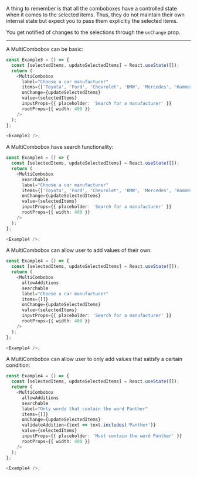 A thing to remember is that all the comboboxes have a controlled state when
it comes to the selected items. Thus, they do not maintain their own internal state
but expect you to pass them explicitly the selected items.

You get notified of changes to the selections through the `onChange` prop.

---

A MultiCombobox can be basic:

```typescript jsx
const Example3 = () => {
  const [selectedItems, updateSelectedItems] = React.useState([]);
  return (
    <MultiCombobox
      label="Choose a car manufacturer"
      items={['Toyota', 'Ford', 'Chevrolet', 'BMW', 'Mercedes', 'Hammer', 'Dodge', 'Audi']}
      onChange={updateSelectedItems}
      value={selectedItems}
      inputProps={{ placeholder: 'Search for a manufacturer' }}
      rootProps={{ width: 400 }}
    />
  );
};

<Example3 />;
```

A MultiCombobox have search functionality:

```typescript jsx
const Example4 = () => {
  const [selectedItems, updateSelectedItems] = React.useState([]);
  return (
    <MultiCombobox
      searchable
      label="Choose a car manufacturer"
      items={['Toyota', 'Ford', 'Chevrolet', 'BMW', 'Mercedes', 'Hammer', 'Dodge', 'Audi']}
      onChange={updateSelectedItems}
      value={selectedItems}
      inputProps={{ placeholder: 'Search for a manufacturer' }}
      rootProps={{ width: 400 }}
    />
  );
};

<Example4 />;
```

A MultiCombobox can allow user to add values of their own:

```typescript jsx
const Example4 = () => {
  const [selectedItems, updateSelectedItems] = React.useState([]);
  return (
    <MultiCombobox
      allowAdditions
      searchable
      label="Choose a car manufacturer"
      items={[]}
      onChange={updateSelectedItems}
      value={selectedItems}
      inputProps={{ placeholder: 'Search for a manufacturer' }}
      rootProps={{ width: 400 }}
    />
  );
};

<Example4 />;
```

A MultiCombobox can allow user to only add values that satisfy a certain condition:

```typescript jsx
const Example4 = () => {
  const [selectedItems, updateSelectedItems] = React.useState([]);
  return (
    <MultiCombobox
      allowAdditions
      searchable
      label="Only words that contain the word Panther"
      items={[]}
      onChange={updateSelectedItems}
      validateAddition={text => text.includes('Panther')}
      value={selectedItems}
      inputProps={{ placeholder: 'Must contain the word Panther' }}
      rootProps={{ width: 400 }}
    />
  );
};

<Example4 />;
```
